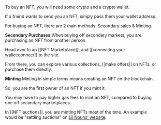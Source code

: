 To buy an NFT, you will need some crypto and a <Tooltip label="We've covered how to set up a crypto wallet in the previous section. Click to go back there"><Link href="/chapters/1/4">crypto wallet</Link></Tooltip>.

If a friend wants to send you an NFT, simply pass them your wallet address.

For buying an NFT, there are 2 main methods: Secondary sales & Minting.

**Secondary Purchases**
When buying off secondary markets, you are purchasing an NFT from another person.

Head over to an [[NFT Marketplace]], and [[connecting your wallet:connect]] to the site.

From there, you can explore various collections, [[make offers]] on NFTs, or purchase them directly.

**Minting**
Minting in simple terms means creating an NFT on the blockchain.

So, you are the first owner of an NFT if you mint it.

You may have to pay higher gas fees to mint an NFT, compared to buying one off secondary marketplaces.

In [[NFT auctions]], you are minting NFTs most of the time. An example would be "settling auctions" on [Lil Nouns' website](https://lilnouns.wtf/).
